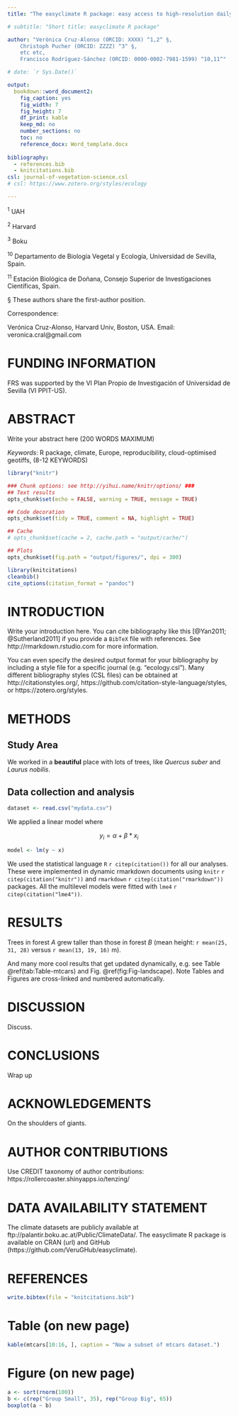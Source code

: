 ```yaml
---
title: "The easyclimate R package: easy access to high-resolution daily climate data for Europe"

# subtitle: "Short title: easyclimate R package"

author: "Verónica Cruz-Alonso (ORCID: XXXX) ^1,2^ §, 
    Christoph Pucher (ORCID: ZZZZ) ^3^ §, 
    etc etc,
    Francisco Rodríguez-Sánchez (ORCID: 0000-0002-7981-1599) ^10,11^"

# date: `r Sys.Date()`

output:
  bookdown::word_document2:
    fig_caption: yes
    fig_width: 7
    fig_height: 7
    df_print: kable
    keep_md: no
    number_sections: no
    toc: no
    reference_docx: Word_template.docx
    
bibliography: 
  - references.bib
  - knitcitations.bib
csl: journal-of-vegetation-science.csl
# csl: https://www.zotero.org/styles/ecology

---
```


^1^ UAH

^2^ Harvard

^3^ Boku

^10^ Departamento de Biología Vegetal y Ecología, Universidad de Sevilla, Spain.

^11^ Estación Biológica de Doñana, Consejo Superior de Investigaciones Científicas, Spain.

§ These authors share the first-author position.

Correspondence:

Verónica Cruz-Alonso, Harvard Univ, Boston, USA.
Email: veronica.cral@gmail.com


# FUNDING INFORMATION

FRS was supported by the VI Plan Propio de Investigación of Universidad de Sevilla (VI PPIT-US).


# ABSTRACT

Write your abstract here (200 WORDS MAXIMUM)


*Keywords*: R package, climate, Europe, reproducibility, cloud-optimised geotiffs, (8-12 KEYWORDS)



```r

library("knitr")

### Chunk options: see http://yihui.name/knitr/options/ ###
## Text results
opts_chunk$set(echo = FALSE, warning = TRUE, message = TRUE)

## Code decoration
opts_chunk$set(tidy = TRUE, comment = NA, highlight = TRUE)

## Cache
# opts_chunk$set(cache = 2, cache.path = "output/cache/")

## Plots
opts_chunk$set(fig.path = "output/figures/", dpi = 300)

```


```r
library(knitcitations)
cleanbib()   
cite_options(citation_format = "pandoc")
```




# INTRODUCTION

Write your introduction here. You can cite bibliography like this [@Yan2011; @Sutherland2011] if you provide a `BibTeX` file with references. See http://rmarkdown.rstudio.com for more information. 

You can even specify the desired output format for your bibliography by including a style file for a specific journal (e.g. "ecology.csl"). Many different bibliography styles (CSL files) can be obtained at http://citationstyles.org/, https://github.com/citation-style-language/styles, or https://zotero.org/styles.



# METHODS


## Study Area

We worked in a **beautiful** place with lots of trees, like *Quercus suber* and *Laurus nobilis*.


## Data collection and analysis

```r
dataset <- read.csv("mydata.csv")
```

We applied a linear model where

$$
y_{i} = \alpha + \beta*x_{i} 
$$

```r
model <- lm(y ~ x)
```

We used the statistical language `R` `r citep(citation())` for all our analyses. These were implemented in dynamic rmarkdown documents using `knitr` `r citep(citation("knitr"))` and `rmarkdown` `r citep(citation("rmarkdown"))` packages. All the multilevel models were fitted with `lme4` `r citep(citation("lme4"))`. 




# RESULTS

Trees in forest *A* grew taller than those in forest *B* (mean height: `r mean(25, 31, 28)` versus `r mean(13, 19, 16)` m). 

And many more cool results that get updated dynamically, e.g. see Table \@ref(tab:Table-mtcars) and Fig. \@ref(fig:Fig-landscape). Note Tables and Figures are cross-linked and numbered automatically. 


# DISCUSSION

Discuss.



# CONCLUSIONS

Wrap up


# ACKNOWLEDGEMENTS

On the shoulders of giants.


# AUTHOR CONTRIBUTIONS

Use CREDIT taxonomy of author contributions: https://rollercoaster.shinyapps.io/tenzing/

# DATA AVAILABILITY STATEMENT

The climate datasets are publicly available at ftp://palantir.boku.ac.at/Public/ClimateData/. The easyclimate R package is available on CRAN (url) and GitHub (https://github.com/VeruGHub/easyclimate).


# REFERENCES

```r
write.bibtex(file = "knitcitations.bib")
```

<div id ="refs"></div>


\newpage

# Table (on new page)

```r
kable(mtcars[10:16, ], caption = "Now a subset of mtcars dataset.")
```


\newpage

# Figure (on new page)

```r
a <- sort(rnorm(100))
b <- c(rep("Group Small", 35), rep("Group Big", 65))
boxplot(a ~ b)
```



